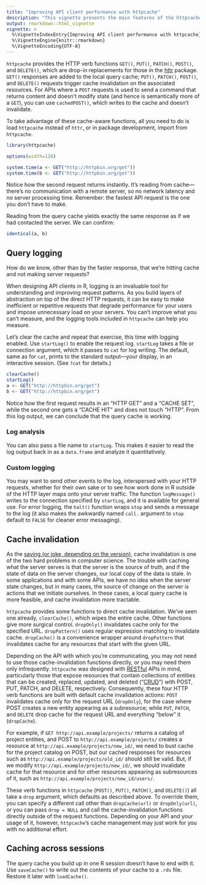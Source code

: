 ```yaml
---
title: "Improving API client performance with httpcache"
description: "This vignette presents the main features of the httpcache package, showing how to use the cache-aware HTTP functions, how to invalidate cache as needed, and how to use logging to assess the performance of the cache."
output: rmarkdown::html_vignette
vignette: >
  %\VignetteIndexEntry{Improving API client performance with httpcache}
  %\VignetteEngine{knitr::rmarkdown}
  %\VignetteEncoding{UTF-8}
---
```


`httpcache` provides the
HTTP verb functions `GET()`, `PUT()`, `PATCH()`, `POST()`, and `DELETE()`, which are drop-in
replacements for those in the [httr](http://httr.r-lib.org) package. `GET()` responses are added to the local query cache; `PUT()`, `PATCH()`, `POST()`, and `DELETE()` requests trigger cache invalidation on the associated resources. For APIs where a `POST` requests is used to send a command that returns content and doesn't modify state (and hence is semantically more of a `GET`), you can use `cachedPOST()`, which writes to the cache and doesn't invalidate.

To take advantage of these cache-aware functions, all you need to do is load `httpcache` instead of `httr`, or in package development, import from `httpcache`.

```r
library(httpcache)
```

```r
options(width=120)
```


```r
system.time(a <- GET("http://httpbin.org/get"))
system.time(b <- GET("http://httpbin.org/get"))
```

Notice how the second request returns instantly. It's reading from cache---there's no communication with a remote server, so no network latency and no server processing time. Remember: the fastest API request is the one you don't have to make.

Reading from the query cache yields exactly the same response as if we had contacted the server. We can confirm:

```r
identical(a, b)
```

## Query logging

How do we know, other than by the faster response, that we're hitting cache and not making server requests?

When designing API clients in R, logging is an invaluable tool for understanding and improving request patterns. As you build layers of abstraction on top of the direct HTTP requests, it can be easy to make inefficient or repetitive requests that degrade performance for your users and impose unnecessary load on your servers. You can't improve what you can't measure, and the logging tools included in `httpcache` can help you measure.

Let's clear the cache and repeat that exercise, this time with logging enabled. Use `startLog()` to enable the request log. `startLog` takes a file or connection argument, which it passes to `cat` for log writing. The default, same as for `cat`, prints to the standard output---your display, in an interactive session. (See `?cat` for details.)

```r
clearCache()
startLog()
a <- GET("http://httpbin.org/get")
b <- GET("http://httpbin.org/get")
```

Notice how the first request results in an "HTTP GET" and a "CACHE SET", while the second one gets a "CACHE HIT" and does not touch "HTTP". From this log output, we can conclude that the query cache is working.

### Log analysis

You can also pass a file name to `startLog`. This makes it easier to read the log output back in as a `data.frame` and analyze it quantitatively.
<!-- We'll do an example of that below. -->

### Custom logging

You may want to send other events to the log, interspersed with your HTTP requests, whether for their own sake or to see how work done in R outside of the HTTP layer maps onto your server traffic. The function `logMessage()` writes to the connection specified by `startLog`, and it is available for general use. For error logging, the `halt()` function wraps `stop` and sends a message to the log (it also makes the awkwardly named `call.` argument to `stop` default to `FALSE` for cleaner error messaging).

## Cache invalidation

As the [saying (or joke, depending on the version)](http://martinfowler.com/bliki/TwoHardThings.html), cache invalidation is one of the two hard problems in computer science. The trouble with caching what the server serves is that the server is the source of truth, and if the state of data on the server changes, our local copy of the data is stale. In some applications and with some APIs, we have no idea when the server state changes, but in many cases, the source of change on the server is actions that we initiate ourselves. In these cases, a local query cache is more feasible, and cache invalidation more tractable.

`httpcache` provides some functions to direct cache invalidation. We've seen one already, `clearCache()`, which wipes the entire cache. Other functions give more surgical control. `dropOnly()`
invalidates cache only for the specified URL. `dropPattern()` uses
regular expression matching to invalidate cache. `dropCache()` is a
convenience wrapper around `dropPattern` that invalidates cache for
any resources that start with the given URL.

Depending on the API with which you're communicating, you may not need to use those cache-invalidation functions directly, or you may need them only infrequently. `httpcache` was designed with [RESTful](https://en.wikipedia.org/wiki/Representational_state_transfer) APIs in mind, particularly those that expose resources that contain collections of entities that can be created, replaced, updated, and deleted ("[CRUD](https://en.wikipedia.org/wiki/Create,_read,_update_and_delete)") with POST, PUT, PATCH, and DELETE, respectively. Consequently, these four HTTP verb functions are built with default cache invalidation actions: `POST` invalidates cache only for the request URL (`dropOnly`), for the case where POST creates a new entity appearing as a subresource; while `PUT`, `PATCH`, and `DELETE` drop cache for the request URL and everything "below" it (`dropCache`).

For example, if `GET http://api.example/projects/` returns a catalog of project entities, and POST to `http://api.example/projects/` creates a resource at `http://api.example/projects/new_id/`, we need to bust cache for the project catalog on POST, but our cached responses for resources such as  `http://api.example/projects/old_id/` should still be valid. But, if we modify `http://api.example/projects/new_id/`, we should invalidate cache for that resource and for other resources appearing as subresources of it, such as `http://api.example/projects/new_id/users/`.

These verb functions in `httpcache` (`POST()`, `PUT()`, `PATCH()`, and `DELETE()`) all take a `drop` argument, which defaults as described above. To override them, you can specify a different call other than `dropCache(url)` or `dropOnly(url)`, or you can pass `drop = NULL` and call the cache-invalidation functions directly outside of the request functions. Depending on your API and your usage of it, however, `httpcache`'s cache management may just work for you with no additional effort.

## Caching across sessions

The query cache you build up in one R session doesn't have to end with it. Use `saveCache()` to write out the contents of your cache to a `.rds` file. Restore it later with `loadCache()`.

<!--
## Example

For a more complete example of the caching, logging, and invalidation features, we'll use a mock HTTP interface from the `httptest` package, which allows demonstration of the features of `httpcache` without requiring a network connection.  We'll make a series of requests, both reads and writes, and we'll capture the action with the logging tools.

```r
library(httptest)
```

do requests. look at log. show cache invalidation. then show reading without internet -->
